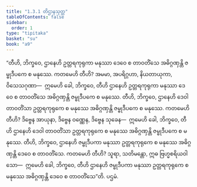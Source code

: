 ```yaml
---
title: "1.3.1 တိဌာနသုတ္တ"
tableOfContents: false
sidebar:
  order: 1
type: "tipitaka"
basket: "su"
book: "a9"
---
```



<DynamicBreadcrumb />

<Division number="21" book="a9">

<Paragraph number="179" book="a9">
“တီဟိ, ဘိက္ခဝေ, ဌာနေဟိ ဥတ္တရကုရုကာ မနုဿာ ဒေဝေ စ တာဝတိံသေ အဓိဂ္ဂဏှန္တိ ဇမ္ဗုဒီပကေ စ မနုဿေ. ကတမေဟိ တီဟိ? အမမာ, အပရိဂ္ဂဟာ, နိယတာယုကာ, ဝိသေသဂုဏာ—  ဣမေဟိ ခေါ, ဘိက္ခဝေ, တီဟိ ဌာနေဟိ ဥတ္တရကုရုကာ မနုဿာ ဒေဝေ စ တာဝတိံသေ အဓိဂ္ဂဏှန္တိ ဇမ္ဗုဒီပကေ စ မနုဿေ.
</Paragraph>

<Paragraph number="180" book="a9">
တီဟိ, ဘိက္ခဝေ, ဌာနေဟိ ဒေဝါ တာဝတိံသာ ဥတ္တရကုရုကေ စ မနုဿေ အဓိဂ္ဂဏှန္တိ ဇမ္ဗုဒီပကေ စ မနုဿေ. ကတမေဟိ တီဟိ? ဒိဗ္ဗေန အာယုနာ, ဒိဗ္ဗေန ဝဏ္ဏေန, ဒိဗ္ဗေန သုခေန—  ဣမေဟိ ခေါ, ဘိက္ခဝေ, တီဟိ ဌာနေဟိ ဒေဝါ တာဝတိံသာ ဥတ္တရကုရုကေ စ မနုဿေ အဓိဂ္ဂဏှန္တိ ဇမ္ဗုဒီပကေ စ မနုဿေ.
</Paragraph>

<Paragraph number="181" book="a9">
တီဟိ, ဘိက္ခဝေ, ဌာနေဟိ ဇမ္ဗုဒီပကာ မနုဿာ ဥတ္တရကုရုကေ စ မနုဿေ အဓိဂ္ဂဏှန္တိ ဒေဝေ စ တာဝတိံသေ. ကတမေဟိ တီဟိ? သူရာ, သတိမန္တော, ဣဓ ဗြဟ္မစရိယဝါသော—  ဣမေဟိ ခေါ, ဘိက္ခဝေ, တီဟိ ဌာနေဟိ ဇမ္ဗုဒီပကာ မနုဿာ ဥတ္တရကုရုကေ စ မနုဿေ အဓိဂ္ဂဏှန္တိ ဒေဝေ စ တာဝတိံသေ”တိ.

</Paragraph>
</Division>

<Paragraph number="182" type="center" book="a9">
ပဌမံ.
</Paragraph>